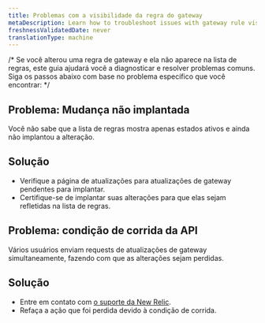 ```yaml
---
title: Problemas com a visibilidade da regra do gateway
metaDescription: Learn how to troubleshoot issues with gateway rule visibility.
freshnessValidatedDate: never
translationType: machine
---
```


/\* Se você alterou uma regra de gateway e ela não aparece na lista de regras, este guia ajudará você a diagnosticar e resolver problemas comuns. Siga os passos abaixo com base no problema específico que você encontrar: \*/

## Problema: Mudança não implantada

Você não sabe que a lista de regras mostra apenas estados ativos e ainda não implantou a alteração.

## Solução

* Verifique a página de atualizações para atualizações de gateway pendentes para implantar.
* Certifique-se de implantar suas alterações para que elas sejam refletidas na lista de regras.

## Problema: condição de corrida da API

Vários usuários enviam requests de atualizações de gateway simultaneamente, fazendo com que as alterações sejam perdidas.

## Solução

* Entre em contato com [o suporte da New Relic](https://support.newrelic.com).
* Refaça a ação que foi perdida devido à condição de corrida.